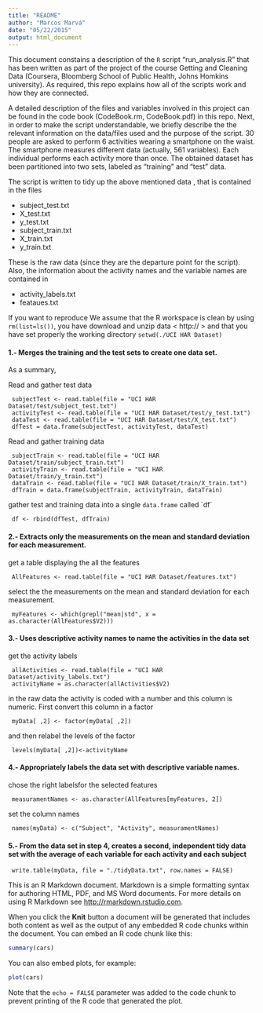 ```yaml
---
title: "README"
author: "Marcos Marvá"
date: "05/22/2015"
output: html_document
---
```



This document constains a description of the `R`  script "run_analysis.R" that has been written as part of the project of the course Getting and Cleaning Data (Coursera, Bloomberg School of Public Health, Johns Homkins university). As required, this repo explains how all of the scripts work and how they are connected.  



A detailed description of the files and variables involved in this project can  be found in the code book (CodeBook.rm, CodeBook.pdf) in this repo. Next, in order to make the script understandable, we briefly describe the 
the relevant information on the data/files used and the purpose of the script.  30 people are asked to perform 
6 activities wearing a smartphone on the waist. The smartphone measures different data (actually, 561 
variables). Each individual performs each activity more than once. The obtained dataset has been partitioned into two sets, labeled as "training" and "test" data. 


The script is written to tidy up the above mentioned data , that is 
contained in the files 

  * subject_test.txt
  * X_test.txt
  * y_test.txt
  * subject_train.txt
  * X_train.txt
  * y_train.txt

These is the raw data (since they are the departure point for the script). Also, the information 
about the activity names and the variable names are contained in 

  * activity_labels.txt
  * feataues.txt

If you want to reproduce We assume that the R workspace is clean by using `rm(list=ls())`, you have download 
and unzip data < http:// > and that you have set properly the working directory `setwd(./UCI HAR Dataset)`


#### 1.- Merges the training and the test sets to create one data set.

As a summary, 

Read and gather test data

     subjectTest <- read.table(file = "UCI HAR Dataset/test/subject_test.txt")
     activityTest <- read.table(file = "UCI HAR Dataset/test/y_test.txt")
     dataTest <- read.table(file = "UCI HAR Dataset/test/X_test.txt")
     dfTest = data.frame(subjectTest, activityTest, dataTest)

Read and gather training data

     subjectTrain <- read.table(file = "UCI HAR Dataset/train/subject_train.txt")
     activityTrain <- read.table(file = "UCI HAR Dataset/train/y_train.txt")
     dataTrain <- read.table(file = "UCI HAR Dataset/train/X_train.txt")
     dfTrain = data.frame(subjectTrain, activityTrain, dataTrain)

gather test and training data into a single `data.frame` called ´df´

     df <- rbind(dfTest, dfTrain)


#### 2.- Extracts only the measurements on the mean and standard deviation for each measurement. 

get a table displaying the all the features

     AllFeatures <- read.table(file = "UCI HAR Dataset/features.txt")

select the the measurements on the mean and standard deviation for each measurement. 

     myFeatures <- which(grepl("mean|std", x = as.character(AllFeatures$V2)))


#### 3.- Uses descriptive activity names to name the activities in the data set

get the activity labels 

     allActivities <- read.table(file = "UCI HAR Dataset/activity_labels.txt")
     activityName = as.character(allActivities$V2)

in the raw data the activity is coded with a number and this column is numeric. 
First convert this column in a factor
     
     myData[ ,2] <- factor(myData[ ,2])

and then relabel the levels of the factor

     levels(myData[ ,2])<-activityName


#### 4.- Appropriately labels the data set with descriptive variable names. 

chose the right labelsfor the selected features

     measuramentNames <- as.character(AllFeatures[myFeatures, 2])

set the column names

     names(myData) <- c("Subject", "Activity", measuramentNames)


#### 5.- From the data set in step 4, creates a second, independent tidy data set with the average of each variable for each activity and each subject
     
     write.table(myData, file = "./tidyData.txt", row.names = FALSE)



This is an R Markdown document. Markdown is a simple formatting syntax for authoring HTML, PDF, and MS Word documents. For more details on using R Markdown see <http://rmarkdown.rstudio.com>.

When you click the **Knit** button a document will be generated that includes both content as well as the output of any embedded R code chunks within the document. You can embed an R code chunk like this:

```r
summary(cars)
```

You can also embed plots, for example:

```r
plot(cars)
```

Note that the `echo = FALSE` parameter was added to the code chunk to prevent printing of the R code that generated the plot.
